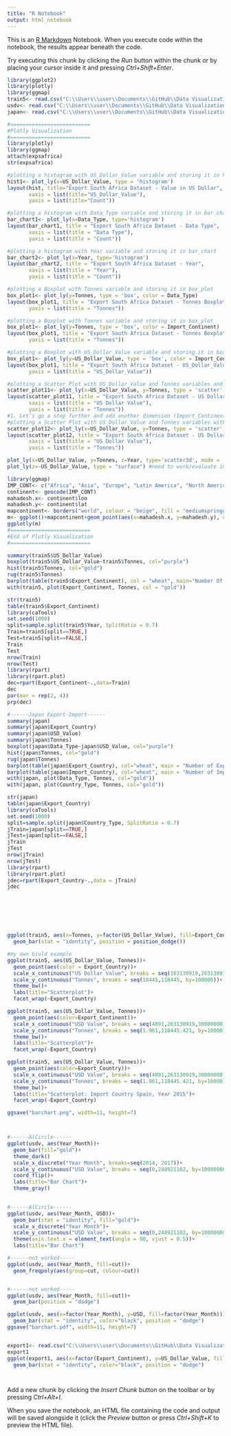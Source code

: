 ```yaml
---
title: "R Notebook"
output: html_notebook
---
```


This is an [R Markdown](http://rmarkdown.rstudio.com) Notebook. When you execute code within the notebook, the results appear beneath the code. 

Try executing this chunk by clicking the *Run* button within the chunk or by placing your cursor inside it and pressing *Ctrl+Shift+Enter*. 

```r
library(ggplot2)
library(plotly)
library(ggmap)
train5<- read.csv("C:\\Users\\user\\Documents\\GitHub\\Data Visualizations R\\data.csv")
usdv<- read.csv("C:\\Users\\user\\Documents\\GitHub\\Data Visualizations R\\usd.csv")
japan<- read.csv("C:\\Users\\user\\Documents\\GitHub\\Data Visualizations R\\japan.csv")

#==========================
#Plotly Visualization
#==========================
library(plotly)
library(ggmap)
attach(expsafrica)
str(expsafrica)

#plotting a histogram with US_Dollar_Value variable and storing it in hist
hist1<- plot_ly(x=US_Dollar_Value, type = 'histogram')
layout(hist, title="Export South Africa Dataset - Value in US Dollar",
       xaxis = list(title="US_Dollar_Value"),
       yaxis = list(title="Count"))

#plotting a histogram with Data_Type variable and storing it in bar_chart
bar_chart1<- plot_ly(x=Data_Type, type='histogram')
layout(bar_chart1, title = "Export South Africa Dataset - Data Type",
       xaxis = list(title = "Data Type"),
       yaxis = list(title = "Count"))

#plotting a histogram with Year variable and storing it in bar_chart
bar_chart2<- plot_ly(x=Year, type='histogram')
layout(bar_chart2, title = "Export South Africa Dataset - Year",
       xaxis = list(title = "Year"),
       yaxis = list(title = "Count")) 

#plotting a Boxplot with Tonnes variable and storing it in box_plot
box_plot1<- plot_ly(y=Tonnes, type = 'box', color = Data_Type)
layout(box_plot1, title = "Export South Africa Dataset - Tonnes Boxplot",
       yaxis = list(title = "Tonnes"))

#plotting a Boxplot with Tonnes variable and storing it in box_plot
box_plot1<- plot_ly(y=Tonnes, type = 'box', color = Import_Continent)
layout(box_plot1, title = "Export South Africa Dataset - Tonnes Boxplot",
       yaxis = list(title = "Tonnes"))

#plotting a Boxplot with US_Dollar_Value variable and storing it in box_plot
box_plot1<- plot_ly(y=US_Dollar_Value, type = 'box', color = Import_Continent)
layout(box_plot1, title = "Export South Africa Dataset - US_Dollar_Value Boxplot",
       yaxis = list(title = "US_Dollar_Value"))

#plotting a Scatter Plot with US_Dollar_Value and Tonnes variables and storing it in scatter_plot11
scatter_plot11<- plot_ly(x=US_Dollar_Value, y=Tonnes, type = 'scatter', mode = 'markers')
layout(scatter_plot11, title = "Export South Africa Dataset - US Dollar Value vs Tonnes",
       xaxis = list(title = "US Dollar Value"),
       yaxis = list(title = "Tonnes"))
#1. Let’s go a step further and add another dimension (Import_Continent) using color.
#plotting a Scatter Plot with US_Dollar_Value and Tonnes variables with color representing the Import_Continent and storing it in scatter_plot12
scatter_plot12<- plot_ly(x=US_Dollar_Value, y=Tonnes, type = 'scatter', mode = 'markers', color = Import_Continent)
layout(scatter_plot12, title = "Export South Africa Dataset - US Dollar Value vs Tonnes",
       xaxis = list(title = "US Dollar Value"),
       yaxis = list(title = "Tonnes"))

plot_ly(x=US_Dollar_Value, y=Tonnes, z=Year, type='scatter3d', mode = 'markers', color = Import_Continent)
plot_ly(z=~US_Dollar_Value, type = "surface") #need to work/evaluate in further

library(ggmap)
IMP_CONT<- c("Africa", "Asia", "Europe", "Latin America", "North America", "Oceania")
continent<- geocode(IMP_CONT)
mahadesh.x<- continent$lon
mahadesh.y<- continent$lat
mapcontinent<- borders("world", colour = "beige", fill = "mediumspringgreen")
m<- ggplot()+mapcontinent+geom_point(aes(x=mahadesh.x, y=mahadesh.y), color = "yellow", size = 3)
ggplotly(m)
#==========================
#End of Plotly Visualization
#==========================

summary(train5$US_Dollar_Value)
boxplot(train5$US_Dollar_Value~train5$Tonnes, col="purple")
hist(train5$Tonnes, col="gold")
rug(train5$Tonnes)
barplot(table(train5$Export_Continent), col = "wheat", main="Number Of Continent by Export")
with(train5, plot(Export_Continent, Tonnes, col = "gold"))

str(train5)
table(train5$Export_Continent)
library(caTools)
set.seed(1000)
split=sample.split(train5$Year, SplitRatio = 0.7)
Train=train5[split==TRUE,]
Test=train5[split==FALSE,]
Train
Test
nrow(Train)
nrow(Test)
library(rpart)
library(rpart.plot)
dec=rpart(Export_Continent~.,data=Train)
dec
par(mar = rep(2, 4))
prp(dec)

#------Japan Export-Import------
summary(japan)
summary(japan$Export_Country)
summary(japan$USD_Value)
summary(japan$Tonnes)
boxplot(japan$Data_Type~japan$USD_Value, col="purple")
hist(japan$Tonnes, col="gold")
rug(japan$Tonnes)
barplot(table(japan$Export_Country), col="wheat", main = "Number of Export Country")
barplot(table(japan$Import_Country), col="wheat", main = "Number of Import Country")
with(japan, plot(Data_Type, Tonnes, col="gold"))
with(japan, plot(Country_Type, Tonnes, col="gold"))

str(japan)
table(japan$Export_Country)
library(caTools)
set.seed(1000)
split=sample.split(japan$Country_Type, SplitRatio = 0.7)
jTrain=japan[split==TRUE,]
jTest=japan[split==FALSE,]
jTrain
jTest
nrow(jTrain)
nrow(jTest)
library(rpart)
library(rpart.plot)
jdec=rpart(Export_Country~.,data = jTrain)
jdec







ggplot(train5, aes(x=Tonnes, y=factor(US_Dollar_Value), fill=Export_Continent))+
  geom_bar(stat = "identity", position = position_dodge())

#my own biuld example
ggplot(train5, aes(US_Dollar_Value, Tonnes))+
  geom_point(aes(color = Export_Country))+
  scale_x_continuous("US Dollar Value", breaks = seq(163130919,263130919,1000000))+
  scale_y_continuous("Tonnes", breaks = seq(18445,118445, by=100000))+
  theme_bw()+
  labs(title="Scatterplot")+
  facet_wrap(~Export_Country)

ggplot(train5, aes(US_Dollar_Value, Tonnes))+
  geom_point(aes(color=Export_Continent))+
  scale_x_continuous("USD Value", breaks = seq(4891,263130919,30000000))+
  scale_y_continuous("Tonnes", breaks = seq(1.961,118445.421, by=10000))+
  theme_bw()+
  labs(title="Scatterplot")+
  facet_wrap(~Export_Country)

ggplot(train5, aes(US_Dollar_Value, Tonnes))+
  geom_point(aes(color=Export_Country))+
  scale_x_continuous("USD Value", breaks = seq(4891,263130919,30000000))+
  scale_y_continuous("Tonnes", breaks = seq(1.961,118445.421, by=10000))+
  theme_bw()+
  labs(title="Scatterplot: Import Country Spain, Year 2015")+
  facet_wrap(~Export_Country)

ggsave("barchart.png", width=11, height=7)



#------AlCircle------
ggplot(usdv, aes(Year_Month))+
  geom_bar(fill="gold")+
  theme_dark()
  scale_x_discrete("Year Month", breaks=seq(2014, 2017))+
  scale_y_continuous("USD Value", breaks = seq(0,248921102, by=100000000))+
  coord_flip()+
  labs(title="Bar Chart")+
  theme_gray()
  

#------AlCircle------
ggplot(usdv, aes(Year_Month, USD))+
  geom_bar(stat = "identity", fill="gold")+
  scale_x_discrete("Year Month")+
  scale_y_continuous("USD Value", breaks = seq(0,248921102, by=100000000))+
  theme(axis.text.x = element_text(angle = 90, vjust = 0.5))+
  labs(title="Bar Chart")

#------not worked-----
ggplot(usdv, aes(Year_Month, fill=cut))+
  geom_freqpoly(aes(group=cut, colour=cut))


#------not worked-----
ggplot(usdv, aes(Year_Month, fill=cut))+
  geom_bar(position = "dodge")

ggplot(usdv, aes(x=factor(Year_Month), y=USD, fill=factor(Year_Month)))+
  geom_bar(stat = "identity", color="black", position = "dodge")
ggsave("barchart.pdf", width=11, height=7)


export1<- read.csv("C:\\Users\\user\\Documents\\GitHub\\Data Visualizations R\\export.csv")
export1
ggplot(export1, aes(x=factor(Export_Continent), y=US_Dollar_Value, fill=factor(Export_Continent)))+
  geom_bar(stat = "identity", color="black", position = "dodge")




```

Add a new chunk by clicking the *Insert Chunk* button on the toolbar or by pressing *Ctrl+Alt+I*.

When you save the notebook, an HTML file containing the code and output will be saved alongside it (click the *Preview* button or press *Ctrl+Shift+K* to preview the HTML file).
